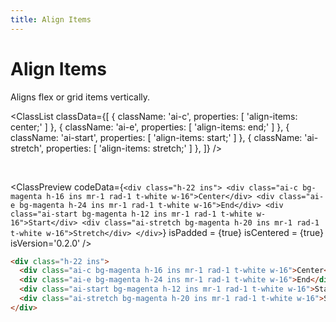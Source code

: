 ```yaml
---
title: Align Items
---
```



# Align Items

Aligns flex or grid items vertically.

<ClassList
  classData={[
    {
      className: 'ai-c',
      properties: [
        'align-items: center;'
      ]
    },
    {
      className: 'ai-e',
      properties: [
        'align-items: end;'
      ]
    },
    {
      className: 'ai-start',
      properties: [
        'align-items: start;'
      ]
    },
    {
      className: 'ai-stretch',
      properties: [
        'align-items: stretch;'
      ]
    },
  ]}
/>

<br />

<ClassPreview
  codeData={`
    <div class="h-22 ins">
        <div class="ai-c bg-magenta h-16 ins mr-1 rad-1 t-white w-16">Center</div>
        <div class="ai-e bg-magenta h-24 ins mr-1 rad-1 t-white w-16">End</div>
        <div class="ai-start bg-magenta h-12 ins mr-1 rad-1 t-white w-16">Start</div>
        <div class="ai-stretch bg-magenta h-20 ins mr-1 rad-1 t-white w-16">Stretch</div>
    </div>
  `}
  isPadded = {true}
  isCentered = {true}
  isVersion='0.2.0'
/>

```html
<div class="h-22 ins">
  <div class="ai-c bg-magenta h-16 ins mr-1 rad-1 t-white w-16">Center</div>
  <div class="ai-e bg-magenta h-24 ins mr-1 rad-1 t-white w-16">End</div>
  <div class="ai-start bg-magenta h-12 ins mr-1 rad-1 t-white w-16">Start</div>
  <div class="ai-stretch bg-magenta h-20 ins mr-1 rad-1 t-white w-16">Stretch</div>
</div>
```